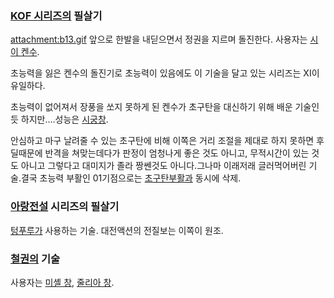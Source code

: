 === [[KOF 시리즈]]의 필살기 ===
attachment:b13.gif
앞으로 한발을 내딛으면서 정권을 지르며 돌진한다. 사용자는 [[시이 켄수]].

초능력을 잃은 켄수의 돌진기로 초능력이 있음에도 이 기술을 달고 있는 시리즈는 XI이 유일하다.

초능력이 없어져서 장풍을 쏘지 못하게 된 켄수가 초구탄을 대신하기 위해 배운 기술인듯 하지만....성능은 [[시궁창]].

안심하고 마구 날려줄 수 있는 초구탄에 비해 이쪽은 거리 조절을 제대로 하지 못하면 후딜때문에 반격을 쳐맞는데다가 판정이 엄청나게 좋은 것도 아니고, 무적시간이 있는 것도 아니고 그렇다고 대미지가 졸라 짱쎈것도 아니다.그나마 이래저래 글러먹어버린 기술.결국 초능력 부활인 01기점으로는 [[초구탄]]부활과 동시에 삭제.

=== [[아랑전설]] 시리즈의 필살기 ===
[[텅푸루]]가 사용하는 기술. 대전액션의 전질보는 이쪽이 원조.

=== [[철권]]의 기술 ===
사용자는 [[미셸 창]], [[줄리아 창]].

